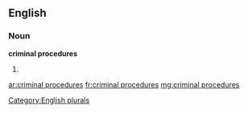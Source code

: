 ==English==

===Noun===
'''criminal procedures'''

# {{plural of|[[criminal procedure]]}}

[[Category:English plurals]]

[[ar:criminal procedures]]
[[fr:criminal procedures]]
[[mg:criminal procedures]]